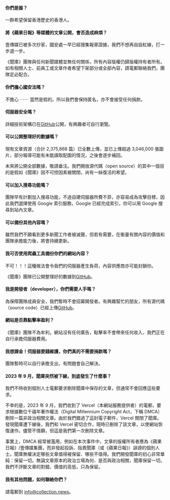 #### 你們是誰？

一群希望保留香港歷史的香港人。

#### 將《蘋果日報》等媒體的文章公開，會否造成麻煩？

壹傳媒已被多次抄家，國安處一早已經搜集報章證據，我們不想再自設紅線，打一步退一步。

《聞庫》團隊與任何新聞媒體並無任何關係，所有內容版權仍歸版權持有者所有。如有相關人士、前員工或文章作者希望下架部分或全部內容，請電郵聯絡我們，團隊定必配合。

#### 你們擔心國安法嗎？

不擔心 ⋯⋯ 當然是假的。所以我們會保持匿名，亦不會接受任何捐款。

#### 伺服器安全嗎？

詳細技術架構已在[GitHub](https://github.com/collection-news/collection-news)公開，有興趣者可自行瀏覽。

#### 可以公開整理好的數據嗎？

現有文章資源（合計 2,375,868 篇）已全數上傳，並已上傳超過 3,046,000 張圖片，部分報導可能有未能讀取配圖的情況，之後會逐步補回。

未來將公開全部數據，敬請垂注。我們開放源代碼（open source）的其中一個目的是假如《聞庫》因不可控因素被關閉，尚有一絲復活的希望。

#### 可以加入搜尋功能嗎？

團隊早有計劃加入搜尋功能，不過自建伺服器所費不菲，亦容易成為攻擊目標，因此我們選擇使用 Google 索引服務，Google 已經完成索引，你可以用 Google 搜尋到站內文章。

#### 可以備份其他內容嗎？

雖然我們不願看到更多新聞工作者被滅聲，但若有需要，在衡量有關內容的價值和團隊承擔能力後，將會持續更新。

#### 我可否使用爬蟲工具備份你們的網站內容？

不可！！！這種做法會令我們的伺服器產生負荷，內容供應商亦可能封鎖你。

《聞庫》團隊已公開整理好的數據到[GitHub](https://github.com/collection-news/appledaily-archive-directory)。

#### 我是開發者（developer），你們需要人手嗎？

為保障團隊成員安全，我們暫時不會招募開發者。有興趣幫忙的朋友，所有源代碼（source code）已經上傳[GitHub](https://github.com/collection-news/collection-news)。

#### 網站是否靠點擊率盈利？

《聞庫》團隊不為牟利，網站沒有任何廣告，點擊率不會帶來任何收入，我們正在自行承擔伺服器費用。

#### 我想課金！伺服器要錢維護，你們真的不需要捐款嗎？

團隊暫時可以自行承擔支出，有問題會自己解決。

#### 2023 年 9 月，聞庫突然被下線，到底發生了什麼事？

我們不時收到個別人士電郵要求刪除聞庫中保存的文章，但通常不會回應這些要求。

不幸的是，2023 年 9 月，我們收到了 Vercel（本網站服務提供者）的電郵，要求根據數位千禧年著作權法（Digital Millennium Copyright Act，下稱 DMCA）刪除一篇非政治相關文章。由於我們錯過了這封電子郵件，Vercel 關閉了聞庫。發現聞庫遭下線後，我們和 Vercel 密切合作，現時已刪除了該文章，以使網站恢復運作。儘管不情願，但這是我們第一次刪除文章。

事實上，DMCA 經常被濫用，例如在本次事件中，文章的版權所有者應為《蘋果日報》/壹傳媒集團，而非發起投訴、指責聞庫（或《蘋果日報》）誹謗的個別人士。聞庫無權決定哪些文章值得被保留、哪些不值得。我們開發聞庫的初心非常單純：保留一切。無論文章原本的政治立場為何、是否與政治相關，聞庫保留一切。我們不評斷文章的對錯、價值的高低，只為保留。

#### 我有其他問題，如何聯絡你們？

請電郵到 <a href="mailto:info@collection.news">info@collection.news</a>。
